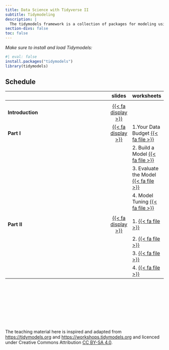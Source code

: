 ```yaml
---
title: Data Science with Tidyverse II
subtitle: Tidymodeling
description: |
  The tidymodels framework is a collection of packages for modeling using tidyverse principles. This course introduces the principles and practices of predictive modeling using this framework in R. Designed for learners with R knowledge, the course emphasizes building, evaluating, and deploying machine learning models in a tidy and reproducible manner. Students will gain hands-on experience with data preprocessing, feature engineering, model tuning, and evaluation, using real-world datasets. The course consists of two parts, one introductory and one more advanced. These parts are combianed with several case studies for more practice.
section-divs: false
toc: false
---
```



:::{.highlight}
*Make sure to install and load Tidymodels:*
```r
#| eval: false
install.packages("tidymodels")
library(tidymodels)
```
:::


## Schedule

|                                                    | slides  | worksheets  
|----------------------------------------------------|:------:|:---------
| |    | |
| **Introduction** | [{{< fa display >}}]() | 
| **Part I** |   [{{< fa display >}}]()  | 1.Your Data Budget  [{{< fa file >}}]() 
| |    | 2. Build a Model [{{< fa file >}}]()  
| |    | 3. Evaluate the Model [{{< fa file >}}]() 
| |    | 4. Model Tuning [{{< fa file >}}]() 
| |    | |
| **Part II** |   [{{< fa display >}}]()  | 1.  [{{< fa file >}}]() |
| |    | 2. [{{< fa file >}}]() 
| |    | 3. [{{< fa file >}}]() 
| |    | 4. [{{< fa file >}}]() 

<br><br>

<br><br>


<br><br>

 The teaching material here is inspired and adapted from <https://tidymodels.org> and <https://workshops.tidymodels.org> and licenced under Creative Commons Attribution [CC BY-SA 4.0](https://creativecommons.org/licenses/by-sa/4.0/).
 



